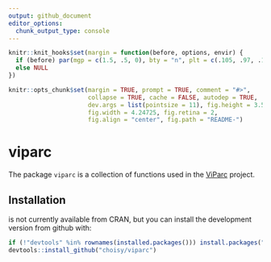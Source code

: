 ```yaml
---
output: github_document
editor_options: 
  chunk_output_type: console
---
```


<!-- README.md is generated from README.Rmd. Please edit that file -->

```r
knitr::knit_hooks$set(margin = function(before, options, envir) {
  if (before) par(mgp = c(1.5, .5, 0), bty = "n", plt = c(.105, .97, .13, .97))
  else NULL
})

knitr::opts_chunk$set(margin = TRUE, prompt = TRUE, comment = "#>",
                      collapse = TRUE, cache = FALSE, autodep = TRUE,
                      dev.args = list(pointsize = 11), fig.height = 3.5,
                      fig.width = 4.24725, fig.retina = 2,
                      fig.align = "center", fig.path = "README-")
```

# viparc

The package `viparc` is a collection of functions used in the
[ViParc](http://viparc.org) project.

## Installation

\code{pkgdown} is not currently available from CRAN, but you can install the
development version from github with:

```r
if (!"devtools" %in% rownames(installed.packages())) install.packages("devtools")
devtools::install_github("choisy/viparc")
```
